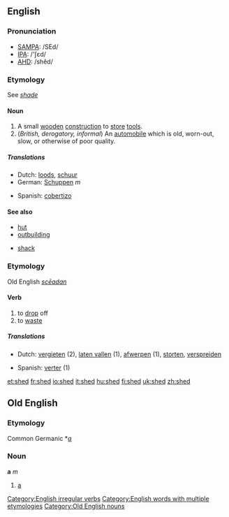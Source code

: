 ==English==
===Pronunciation===
*[[w:SAMPA|SAMPA]]: /SEd/
*[[w:IPA|IPA]]: /'ʃεd/
*[[w:AHD|AHD]]:	/shěd/

===Etymology===
See ''[[shade]]''
====Noun====
{{en-noun|shed|sheds}}
#A small [[wooden]] [[construction]] to [[store]] [[tool]]s.
#(''British, derogatory, informal'') An [[automobile]] which is old, worn-out, slow, or otherwise of poor quality.
=====Translations =====
{{top}}
*Dutch: [[loods]], [[schuur]]
*German: [[Schuppen]] ''m''
{{mid}}
*Spanish: [[cobertizo]] {{m}}
{{bottom}}

====See also====
{{top}}
*[[hut]]
*[[outbuilding]]
{{mid}}
*[[shack]]
{{bottom}}

===Etymology===
Old English ''[[scēadan]]''
====Verb====
[[Category:English irregular verbs]]
{{en-verb2|'''to shed'''|'''[[sheds]]'''|'''shed'''|'''shed'''|'''[[shedding]]'''}}

# to [[drop]] off
# to [[waste]]

===== Translations =====
{{top}}
*Dutch: [[vergieten]] (2), [[laten vallen]] (1), [[afwerpen]] (1), [[storten]], [[verspreiden]]
{{mid}}
*Spanish: [[verter]] (1)
{{bottom}}

[[Category:English words with multiple etymologies]]

[[et:shed]]
[[fr:shed]]
[[io:shed]]
[[it:shed]]
[[hu:shed]]
[[fi:shed]]
[[uk:shed]]
[[zh:shed]]
==Old English==
===Etymology===
Common Germanic *''[[a]]''
===Noun===
'''a''' ''m''

# [[a]]

[[Category:Old English nouns]]